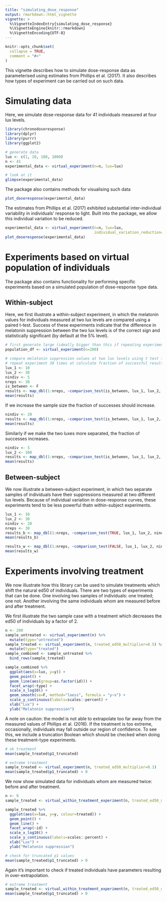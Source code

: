 ```yaml
---
title: "simulating_dose_response"
output: rmarkdown::html_vignette
vignette: >
  %\VignetteIndexEntry{simulating_dose_response}
  %\VignetteEngine{knitr::rmarkdown}
  %\VignetteEncoding{UTF-8}
---
```


```r
knitr::opts_chunk$set(
  collapse = TRUE,
  comment = "#>"
)
```

This vignette describes how to simulate dose-response data as parameterised using estimates from Phillips et al. (2017). It also describes how types of experiment can be carried out on such data.


# Simulating data
Here, we simulate dose-response data for 41 individuals measured at four lux levels.
```r
library(chronodoseresponse)
library(dplyr)
library(purrr)
library(ggplot2)

# generate data
lux <- c(1, 10, 100, 1000)
n <- 41
experimental_data <- virtual_experiment(n=n, lux=lux)

# look at it
glimpse(experimental_data)
```

The package also contains methods for visualising such data
```r
plot_doseresponse(experimental_data)
```

The estimates from Phillips et al. (2017) exhibited substantial inter-individual variability in individuals' response to light. Built into the package, we allow this individual variation to be reduced.
```r
experimental_data <- virtual_experiment(n=n, lux=lux,
                                        individual_variation_reduction=0.05)
plot_doseresponse(experimental_data)
```

# Experiments based on virtual population of individuals
The package also contains functionality for performing specific experiments based on a simulated population
of dose-response type data.

## Within-subject
Here, we first illustrate a within-subject experiment, in which the melatonin values for individuals measured at two
lux levels are compared using a paired t-test. Success of these experiments indicate that the difference in melatonin suppression between the two lux levels is of the correct sign and statistically significant (by default at the 5% level).
```r
# first generate large (ideally bigger than this if repeating experiments) virtual population of data
population_df <- virtual_experiment(n=200)

# compare melatonin suppression values at two lux levels using t test for a sample of 5 individuals
# repeat experiment 30 times at calculate fraction of successful results
lux_1 <- 10
lux_2 <- 30
nindiv <- 5
nreps <- 30
is_between <- F
results <- map_dbl(1:nreps, ~comparison_test(is_between, lux_1, lux_2, nindiv, population_df))
mean(results)
```

If we increase the sample size the fraction of successes should increase.
```r
nindiv <- 20
results <- map_dbl(1:nreps, ~comparison_test(is_between, lux_1, lux_2, nindiv, population_df))
mean(results)
```

Similarly if we make the two luxes more separated, the fraction of successes increases.
```r
nindiv <- 5
lux_2 <- 100
results <- map_dbl(1:nreps, ~comparison_test(is_between, lux_1, lux_2, nindiv, population_df))
mean(results)
```

## Between-subject
We now illustrate a between-subject experiment, in which two separate samples of individuals have their suppressions
measured at two different lux levels. Because of individual variation in dose-response curves, these experiments
tend to be less powerful thatn within-subject experiments.
```r
lux_1 <- 10
lux_2 <- 30
nindiv <- 20
nreps <- 30
results_b <- map_dbl(1:nreps, ~comparison_test(TRUE, lux_1, lux_2, nindiv, population_df))
mean(results_b)

results_w <- map_dbl(1:nreps, ~comparison_test(FALSE, lux_1, lux_2, nindiv, population_df))
mean(results_w)
```

# Experiments involving treatment
We now illustrate how this library can be used to simulate treatments which shift the natural ed50 of individuals. There are two types of experiments that can be done. One involving two samples of individuals: one treated; one not. Another involving the same individuals whom are measured before and after treatment.

We first illustrate the two sample case with a treatment which decreases the ed50 of individuals by a factor of 2.
```r
n <- 200
sample_untreated <- virtual_experiment(n) %>% 
  mutate(type="untreated")
sample_treated <- virtual_experiment(n, treated_ed50_multiplier=0.5) %>% 
  mutate(type="treated")
sample_combined <- sample_untreated %>% 
  bind_rows(sample_treated)

sample_combined %>% 
  ggplot(aes(x=lux, y=y)) +
  geom_point() +
  geom_line(aes(group=as.factor(id))) +
  facet_wrap(~type) +
  scale_x_log10() +
  geom_smooth(se=F, method="loess", formula = "y~x") +
  scale_y_continuous(labels=scales::percent) +
  xlab("Lux") +
  ylab("Melatonin suppression")
```

A note on caution: the model is not able to extrapolate too far away from the measured values of Phillips et al. (2016). If the treatment is too extreme, occasionally, individuals may fall outside our region of confidence. To see this, we include a truncation Boolean which should be checked when doing these treatment-type experiments.
```r
# ok treatment
mean(sample_treated$p1_truncated)

# extreme treatment
sample_treated <- virtual_experiment(n, treated_ed50_multiplier=0.1)
mean(sample_treated$p1_truncated) > 0
```

We now show simulated data for individuals whom are measured twice: before and after treatment.
```r
n <- 9
sample_treated <- virtual_within_treatment_experiment(n, treated_ed50_multiplier=0.5)

sample_treated %>% 
  ggplot(aes(x=lux, y=y, colour=treated)) +
  geom_point() +
  geom_line() +
  facet_wrap(~id) +
  scale_x_log10() +
  scale_y_continuous(labels=scales::percent) +
  xlab("Lux") +
  ylab("Melatonin suppression")

# check for truncated p1 values
mean(sample_treated$p1_truncated) > 0
```

Again it's important to check if treated individuals have parameters resulting in over-extrapolation.
```r
# extreme treatment
sample_treated <- virtual_within_treatment_experiment(n, treated_ed50_multiplier=0.01)
mean(sample_treated$p1_truncated) > 0
```

